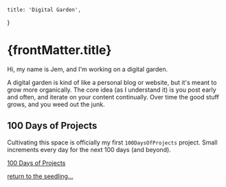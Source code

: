 
    title: 'Digital Garden',
}

<h1>{frontMatter.title}</h1>

Hi, my name is Jem, and I'm working on a digital garden.

A digital garden is kind of like a personal blog or website, but it's meant to
grow more organically. The core idea (as I understand it) is you post early and
often, and iterate on your content continually. Over time the good stuff grows,
and you weed out the junk.

## 100 Days of Projects

Cultivating this space is officially my first `100DaysOfProjects` project. Small
increments every day for the next 100 days (and beyond).

[100 Days of Projects](/100days)

[return to the seedling...](/)
